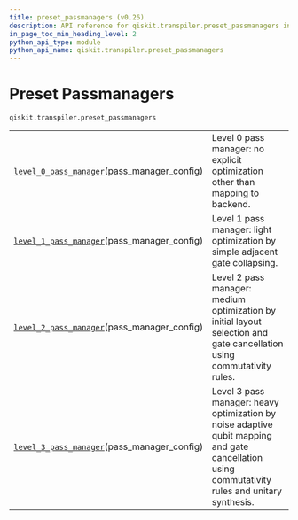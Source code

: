 ```yaml
---
title: preset_passmanagers (v0.26)
description: API reference for qiskit.transpiler.preset_passmanagers in qiskit v0.26
in_page_toc_min_heading_level: 2
python_api_type: module
python_api_name: qiskit.transpiler.preset_passmanagers
---
```


<span id="module-qiskit.transpiler.preset_passmanagers" />

<span id="qiskit-transpiler-preset-passmanagers" />

<span id="preset-passmanagers-qiskit-transpiler-preset-passmanagers" />

# Preset Passmanagers

`qiskit.transpiler.preset_passmanagers`

|                                                                                                                                                                          |                                                                                                                                                 |
| ------------------------------------------------------------------------------------------------------------------------------------------------------------------------ | ----------------------------------------------------------------------------------------------------------------------------------------------- |
| [`level_0_pass_manager`](qiskit.transpiler.preset_passmanagers.level_0_pass_manager "qiskit.transpiler.preset_passmanagers.level_0_pass_manager")(pass\_manager\_config) | Level 0 pass manager: no explicit optimization other than mapping to backend.                                                                   |
| [`level_1_pass_manager`](qiskit.transpiler.preset_passmanagers.level_1_pass_manager "qiskit.transpiler.preset_passmanagers.level_1_pass_manager")(pass\_manager\_config) | Level 1 pass manager: light optimization by simple adjacent gate collapsing.                                                                    |
| [`level_2_pass_manager`](qiskit.transpiler.preset_passmanagers.level_2_pass_manager "qiskit.transpiler.preset_passmanagers.level_2_pass_manager")(pass\_manager\_config) | Level 2 pass manager: medium optimization by initial layout selection and gate cancellation using commutativity rules.                          |
| [`level_3_pass_manager`](qiskit.transpiler.preset_passmanagers.level_3_pass_manager "qiskit.transpiler.preset_passmanagers.level_3_pass_manager")(pass\_manager\_config) | Level 3 pass manager: heavy optimization by noise adaptive qubit mapping and gate cancellation using commutativity rules and unitary synthesis. |

